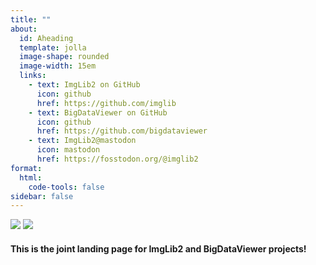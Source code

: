 ```yaml
---
title: ""
about: 
  id: Aheading
  template: jolla
  image-shape: rounded
  image-width: 15em
  links:
    - text: ImgLib2 on GitHub
      icon: github
      href: https://github.com/imglib
    - text: BigDataViewer on GitHub
      icon: github
      href: https://github.com/bigdataviewer
    - text: ImgLib2@mastodon
      icon: mastodon
      href: https://fosstodon.org/@imglib2
format:
  html:
    code-tools: false  
sidebar: false
---
```


[![](logos/imglib2.png)](imglib2.qmd){fig-align="left" width=40% height=40%}
[![](logos/bdv.png)](BDV.qmd){fig-align="right" width=40% height=40%}





<!-- # ImgLib2  -->

#### This is the joint landing page for ImgLib2 and BigDataViewer projects!
<!-- #### Have a look here for [ImgLib2](ImgLib2.qmd)
#### and here for [BigDataViewer](BDV.qmd) -->


 
